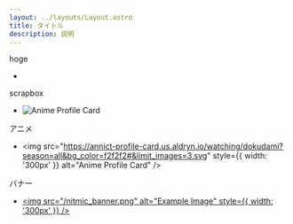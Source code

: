 ```yaml
---
layout: ../layouts/Layout.astro
title: タイトル
description: 説明
---
```



hoge
- <div style={{ width: '80%', margin: '0 auto' }}><YouTube id="BEyPwZgyrFE" /></div>

scrapbox
- <img src="https://pixe.la/v1/users/dokudami/graphs/dokudamibox.svg" alt="Anime Profile Card" />

アニメ
- <img src="https://annict-profile-card.us.aldryn.io/watching/dokudami?season=all&bg_color=f2f2f2#&limit_images=3.svg" style={{ width: '300px' }} alt="Anime Profile Card" />

バナー
- <a href="https://nitmic.club.nitech.ac.jp/"><img src="/nitmic_banner.png" alt="Example Image" style={{ width: '300px' }} /></a>
